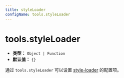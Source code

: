 ```yaml
---
title: styleLoader
configName: tools.styleLoader
---
```


# tools.styleLoader

- **类型：** `Object | Function`
- **默认值：** `{}`

通过 `tools.styleLoader` 可以设置 [style-loader](https://github.com/webpack-contrib/style-loader) 的配置项。


<RsbuildConfig configName="tools.styleLoader" />
